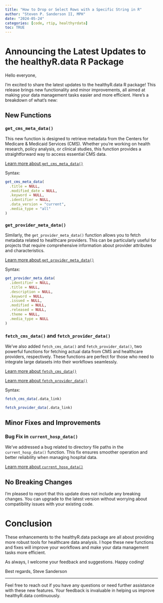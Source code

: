```yaml
---
title: "How to Drop or Select Rows with a Specific String in R"
author: "Steven P. Sanderson II, MPH"
date: "2024-05-24"
categories: [code, rtip, healthyrdata]
toc: TRUE
---
```


# Announcing the Latest Updates to the healthyR.data R Package

Hello everyone,

I’m excited to share the latest updates to the healthyR.data R package! This release brings new functionality and minor improvements, all aimed at making your data management tasks easier and more efficient. Here’s a breakdown of what’s new:

## New Functions

### `get_cms_meta_data()`
This new function is designed to retrieve metadata from the Centers for Medicare & Medicaid Services (CMS). Whether you’re working on health research, policy analysis, or clinical studies, this function provides a straightforward way to access essential CMS data.

[Learn more about `get_cms_meta_data()`](https://www.spsanderson.com/healthyR.data/reference/get_cms_meta_data.html)

Syntax:

```r
get_cms_meta_data(
  .title = NULL,
  .modified_date = NULL,
  .keyword = NULL,
  .identifier = NULL,
  .data_version = "current",
  .media_type = "all"
)
```

### `get_provider_meta_data()`
Similarly, the `get_provider_meta_data()` function allows you to fetch metadata related to healthcare providers. This can be particularly useful for projects that require comprehensive information about provider attributes and characteristics.

[Learn more about `get_provider_meta_data()`](https://www.spsanderson.com/healthyR.data/reference/get_provider_meta_data.html)

Syntax:

```r
get_provider_meta_data(
  .identifier = NULL,
  .title = NULL,
  .description = NULL,
  .keyword = NULL,
  .issued = NULL,
  .modified = NULL,
  .released = NULL,
  .theme = NULL,
  .media_type = NULL
)
```

### `fetch_cms_data()` and `fetch_provider_data()`
We’ve also added `fetch_cms_data()` and `fetch_provider_data()`, two powerful functions for fetching actual data from CMS and healthcare providers, respectively. These functions are perfect for those who need to integrate large datasets into their workflows seamlessly.

[Learn more about `fetch_cms_data()`](https://www.spsanderson.com/healthyR.data/reference/fetch_cms_data.html)

[Learn more about `fetch_provider_data()`](https://www.spsanderson.com/healthyR.data/reference/fetch_provider_data.html)

Syntax:

```r
fetch_cms_data(.data_link)
```

```r
fetch_provider_data(.data_link)
```

## Minor Fixes and Improvements

### Bug Fix in `current_hosp_data()`
We’ve addressed a bug related to directory file paths in the `current_hosp_data()` function. This fix ensures smoother operation and better reliability when managing hospital data.

[Learn more about `current_hosp_data()`](https://www.spsanderson.com/healthyR.data/reference/current_hosp_data.html)

## No Breaking Changes
I’m pleased to report that this update does not include any breaking changes. You can upgrade to the latest version without worrying about compatibility issues with your existing code.

# Conclusion

These enhancements to the healthyR.data package are all about providing more robust tools for healthcare data analysis. I hope these new functions and fixes will improve your workflows and make your data management tasks more efficient.

As always, I welcome your feedback and suggestions. Happy coding!

Best regards,
Steve Sanderson

---

Feel free to reach out if you have any questions or need further assistance with these new features. Your feedback is invaluable in helping us improve healthyR.data continuously.